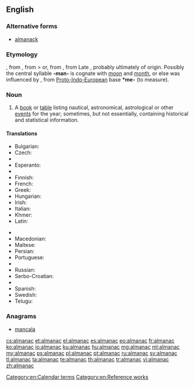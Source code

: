 ==English==

{{wikipedia}}

===Alternative forms===
* [[almanack]]

===Etymology===
{{etyl|fro}} {{term|almanach|lang=fro}}, from {{etyl|ML.}} {{term|almanachus|lang=la}}, from {{etyl|xaa}} {{term||tr=almanak||almanac, calendar}} > or, from {{etyl|ar}} {{term|مناخ|المناخ|sc=Arab|tr=al-manāx|lang=ar|climate}}, from Late {{etyl|grc}} {{term|ἀλμενιχιακά||calendar|sc=polytonic|lang=grc}}, probably ultimately of {{etyl|cop}} origin. Possibly the central syllable '''-man-''' is cognate with [[moon]] and [[month]], or else was influenced by {{etyl|ine-pro|en}} {{recons|mens-||moon, month|lang=ine-pro}}, from [[Proto-Indo-European]] base '''*me-''' (to measure).

===Noun===
{{en-noun}}

# {{astronomy|navigation}} A [[book]] or [[table]] listing nautical, astronomical, astrological or other [[event]]s for the year; sometimes, but not essentially, containing historical and statistical information.

====Translations====
{{trans-top|book or table listing astronomical, nautical or other events for the year}}
* Bulgarian: {{t+|bg|алманах|m|tr=almanáh}}
* Czech: {{t+|cs|almanach|m}}
* {{trreq|Danish}}
* Esperanto: {{t-|eo|almanako}}
* {{trreq|Faroese}}
* Finnish: {{t-|fi|almanakka}}
* French: {{t+|fr|almanach|m}}
* Greek: {{t+|el|αλμανάκ|n|tr=almanák}}
* Hungarian: {{t+|hu|almanach}}
* Irish: {{t-|ga|almanag|m}}
* Italian: {{t+|it|almanacco|m}}
* Khmer: {{t|km|មហាសង្ក្រាន្ត|tr=mea’haa sɑngkraan|sc=Khmr}}
* Latin: {{t-|la|almanacus|m}}
{{trans-mid}}
* {{trreq|Latvian}}
* Macedonian: {{t-|mk|алманах|m|tr=álmanah|sc=Cyrl}}
* Maltese: {{t-|mt|almanak|m}}
* Persian: {{t+|fa|زیگ|tr=zig}}
* Portuguese: {{t+|pt|almanaque|m}}
* {{trreq|Romanian}}
* Russian: {{t+|ru|альманах|m|tr=al’manáx}}
* Serbo-Croatian: {{t-|sh|almanah|m}}
* {{trreq|Slovak}}
* Spanish: {{t+|es|almanaque|m}}
* Swedish: {{t+|sv|almanacka|c}}
* Telugu: {{t+|te|పంచాంగము}}
{{trans-bottom}}

===Anagrams===
* [[mancala#English|mancala]]

[[Category:en:Calendar terms]]
[[Category:en:Reference works]]

[[cs:almanac]]
[[et:almanac]]
[[el:almanac]]
[[es:almanac]]
[[eo:almanac]]
[[fr:almanac]]
[[ko:almanac]]
[[io:almanac]]
[[ku:almanac]]
[[hu:almanac]]
[[mg:almanac]]
[[ml:almanac]]
[[my:almanac]]
[[ps:almanac]]
[[pl:almanac]]
[[pt:almanac]]
[[ru:almanac]]
[[sv:almanac]]
[[tl:almanac]]
[[ta:almanac]]
[[te:almanac]]
[[th:almanac]]
[[tr:almanac]]
[[vi:almanac]]
[[zh:almanac]]